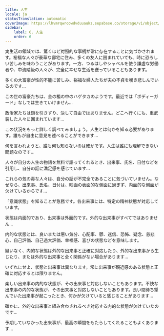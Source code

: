 ```yaml
---
title: 人生
locale: ja
statusTranslation: automatic
coverImage: https://lhvmrqwrcowdvduuaukz.supabase.co/storage/v1/object/public/strapi-uploads/small_cover-tratado-de-psicologia-revolucionaria.webp-5e15e1cec4e0ebebcde5d7fc7565d8fd.webp
sidebar:
    label: 6. 人生
    order: 6
---
```

実生活の領域では、驚くほど対照的な事柄が常に存在することに気づかされます。裕福な人々が豪華な邸宅に住み、多くの友人に囲まれていても、時に恐ろしい苦しみを味わうことがあります。一方、つるはしやシャベルを使う謙虚な労働者や、中流階級の人々が、完全に幸せな生活を送っていることもあります。

多くの大富豪が性的不能に苦しみ、裕福な婦人たちが夫の不貞を嘆き悲しんでいるのです…

この世の富豪たちは、金の檻の中のハゲタカのようです。最近では「ボディーガード」なしでは生きていけません…

政治家たちは鎖を引きずり、決して自由ではありません。どこへ行くにも、重武装した人々に囲まれています…

この状況をもっと詳しく調べてみましょう。人生とは何かを知る必要があります。誰もが自由に意見を述べることができます…

何を言われようと、誰も何も知らないのは確かです。人生は誰にも理解できない問題なのです…

人々が自分の人生の物語を無料で語ってくれるとき、出来事、氏名、日付などを引用し、自分の話に満足感を感じています…

これらの気の毒な人々は、自分の話が不完全であることに気づいていません。なぜなら、出来事、氏名、日付は、映画の表面的な側面に過ぎず、内面的な側面が欠けているからです…

「意識状態」を知ることが急務です。各出来事には、特定の精神状態が対応しています。

状態は内面的であり、出来事は外面的です。外的な出来事がすべてではありません…

内的な状態とは、良いまたは悪い気分、心配事、鬱、迷信、恐怖、疑念、慈悲心、自己評価、自己過大評価、幸福感、喜びの状態などを意味します。

疑いなく、内的な状態は外的な出来事と正確に対応したり、外的な出来事から生じたり、または外的な出来事と全く関係がない場合があります…

いずれにせよ、状態と出来事は異なります。常に出来事が親近感のある状態と正確に対応するとは限りません。

楽しい出来事の内的な状態が、その出来事と対応しないこともあります。不快な出来事の内的な状態が、その出来事と対応しないこともあります。長い間待ち望んでいた出来事が起こったとき、何かが欠けていると感じることがあります…

確かに、外的な出来事と組み合わされるべき対応する内的な状態が欠けていたのです…

予期していなかった出来事が、最高の瞬間をもたらしてくれることもよくあります…

